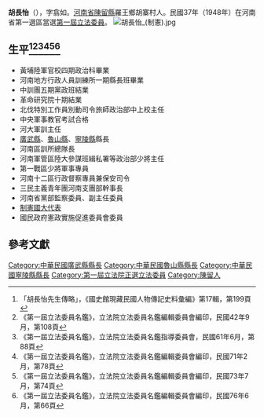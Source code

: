 {{Infobox Officeholder
|姓名=胡長怡
|圖像=File:胡長怡.jpg
|圖像大小=200px
|圖像說明=  
|字    =字翕如
|號    = 
|別名    = 
|出生日期 = 光緒三十一年三月十四日〔1905年4月18日〕
|出生地點 = 
|逝世日期 = {{dda|1997|5|19|1905|4|18}}
|逝世地點 = 
|死因    = 
|墓地    = 
|籍貫    = 
|政黨    = 
|parents  = 
|配偶 =黃贊如、蓋明文
|伴侶    = 
|relatives  =胡裕同
|children  =胡裕賀、胡裕梅、胡裕香
|著作    = 
|past    = 
}}
'''胡長怡'''（{{bd|1905年|4月18日|1997年|5月19日}}），字翕如。[[河南省|河南省]][[陳留縣|陳留縣]]羅王鄉胡寨村人。民國37年（1948年）在河南省第一選區當選[[第一屆立法委員|第一屆立法委員]]。
[[File:胡長怡_(制憲).jpg|thumb]]
== 生平<ref>「胡長怡先生傳略」，《國史館現藏民國人物傳記史料彙編》第17輯，第199頁</ref><ref>《第一屆立法委員名鑑》，立法院立法委員名鑑編輯委員會編印，民國42年9月，第108頁</ref><ref>《第一屆立法委員名鑑》，立法院立法委員名鑑指導委員會，民國61年6月，第88頁</ref><ref>《第一屆立法委員名鑑》，立法院立法委員名鑑編輯委員會編印，民國71年2月，第78頁</ref><ref>《第一屆立法委員名鑑》，立法院立法委員名鑑編輯委員會編印，民國73年7月，第74頁</ref><ref>《第一屆立法委員名鑑》，立法院立法委員名鑑編輯委員會編印，民國76年6月，第66頁</ref> ==
* 黃埔陸軍官校四期政治科畢業
* 河南地方行政人員訓練所一期縣長班畢業
* 中訓團五期黨政班結業
* 革命研究院十期結業
* 北伐特別工作員別動司令旅師政治部中上校主任
* 中央軍事教官考試合格
* 河大軍訓主任
* [[廣武縣|廣武縣]]、[[魯山縣|魯山縣]]、[[寧陵縣|寧陵縣]]縣長
* 河南區訓所總隊長
* 河南軍管區陸大參謀班緝私署等政治部少將主任
* 第一戰區少將軍事專員
* 河南十二區行政督察專員兼保安司令
* 三民主義青年團河南支團部幹事長
* 河南省黨部監察委員、副主任委員
* [[制憲國大代表|制憲國大代表]]
* 國民政府憲政實施促進委員會委員

== 參考文獻 ==
{{reflist}}
{{中華民國第一屆立法委員}}
[[Category:中華民國廣武縣縣長|Category:中華民國廣武縣縣長]]
[[Category:中華民國魯山縣縣長|Category:中華民國魯山縣縣長]]
[[Category:中華民國寧陵縣縣長|Category:中華民國寧陵縣縣長]]
[[Category:第一屆立法院正選立法委員|Category:第一屆立法院正選立法委員]]
[[Category:陳留人|Category:陳留人]]
